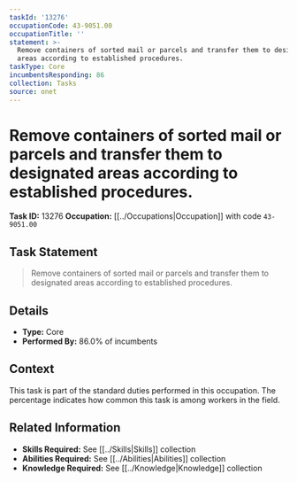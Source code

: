 ```yaml
---
taskId: '13276'
occupationCode: 43-9051.00
occupationTitle: ''
statement: >-
  Remove containers of sorted mail or parcels and transfer them to designated
  areas according to established procedures.
taskType: Core
incumbentsResponding: 86
collection: Tasks
source: onet
---
```

# Remove containers of sorted mail or parcels and transfer them to designated areas according to established procedures.

**Task ID:** 13276
**Occupation:** [[../Occupations|Occupation]] with code `43-9051.00`

## Task Statement

> Remove containers of sorted mail or parcels and transfer them to designated areas according to established procedures.

## Details

- **Type:** Core
- **Performed By:** 86.0% of incumbents

## Context

This task is part of the standard duties performed in this occupation. The percentage indicates how common this task is among workers in the field.

## Related Information

- **Skills Required:** See [[../Skills|Skills]] collection
- **Abilities Required:** See [[../Abilities|Abilities]] collection
- **Knowledge Required:** See [[../Knowledge|Knowledge]] collection
